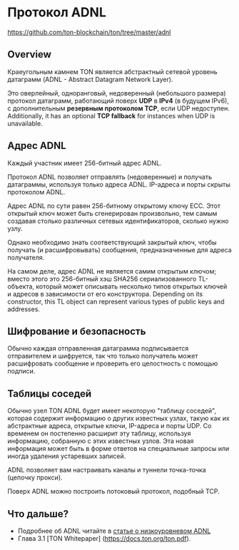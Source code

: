 
# Протокол ADNL

https://github.com/ton-blockchain/ton/tree/master/adnl

## Overview

Краеугольным камнем TON является абстрактный сетевой уровень датаграмм (ADNL - Abstract Datagram Network Layer).

Это оверлейный, одноранговый, недоверенный (небольшого размера) протокол датаграмм, работающий поверх **UDP** в **IPv4** (в будущем IPv6), с дополнительным **резервным протоколом TCP**, если UDP недоступен. Additionally, it has an optional **TCP fallback** for instances when UDP is unavailable.

## Адрес ADNL

Каждый участник имеет 256-битный адрес ADNL.

Протокол ADNL позволяет отправлять (недоверенные) и получать датаграммы, используя только адреса ADNL. IP-адреса и порты скрыты протоколом ADNL.

Адрес ADNL по сути равен 256-битному открытому ключу ECC. Этот открытый ключ может быть сгенерирован произвольно, тем самым создавая столько различных сетевых идентификаторов, сколько нужно узлу.

Однако необходимо знать соответствующий закрытый ключ, чтобы получать (и расшифровывать) сообщения, предназначенные для адреса получателя.

На самом деле, адрес ADNL не является самим открытым ключом; вместо этого это 256-битный хэш SHA256 сериализованного TL-объекта, который может описывать несколько типов открытых ключей и адресов в зависимости от его конструктора. Depending on its constructor, this TL object can represent various types of public keys and addresses.

## Шифрование и безопасность

Обычно каждая отправленная датаграмма подписывается отправителем и шифруется, так что только получатель может расшифровать сообщение и проверить его целостность с помощью подписи.

## Таблицы соседей

Обычно узел TON ADNL будет имеет некоторую "таблицу соседей", которая содержит информацию о других известных узлах, такую ​​как их абстрактные адреса, открытые ключи, IP-адреса и порты UDP. Со временем он постепенно
расширит эту таблицу, используя информацию, собранную с этих известных узлов. Эта новая информация может быть в форме ответов на специальные запросы или иногда удаления устаревших записей.

ADNL позволяет вам настраивать каналы и туннели точка-точка (цепочку прокси).

Поверх ADNL можно построить потоковый протокол, подобный TCP.

## Что дальше?

* Подробнее об ADNL читайте в [статье о низкоуровневом ADNL](/v3/documentation/network/protocols/adnl/low-level-adnl)
* Глава 3.1 [TON Whitepaper] (https://docs.ton.org/ton.pdf).

<Feedback />
